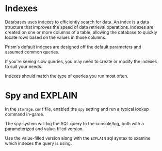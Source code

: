 # Indexes

Databases uses indexes to efficiently search for data. An index is a data structure that improves the speed of data retrieval operations. Indexes are created on one or more columns of a table, allowing the database to quickly locate rows based on the values in those columns.

Prism's default indexes are designed off the default parameters and assumed common queries.

If you're seeing slow queries, you may need to create or modify the indexes to suit your needs.

Indexes should match the type of queries you run most often.

# Spy and EXPLAIN

In the `storage.conf` file, enabled the `spy` setting and run a typical lookup command in-game.

The spy system will log the SQL query to the console/log, both with a parameterized and value-filled version.

Use the value-filled version along with the `EXPLAIN` sql syntax to examine which indexes the query is using.

